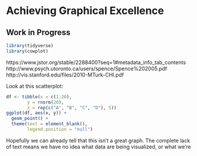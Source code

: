 # Achieving Graphical Excellence
## Work in Progress

```r
library(tidyverse)
library(cowplot)
```
https://www.jstor.org/stable/2288400?seq=1#metadata_info_tab_contents
http://www.psych.utoronto.ca/users/spence/Spence%202005.pdf
http://vis.stanford.edu/files/2010-MTurk-CHI.pdf


Look at this scatterplot:
```r
df <- tibble(x = c(1:20),
        y = rnorm(20),
        z = rep(c("A", "B", "C", "D"), 5))
ggplot(df, aes(x, y)) + 
  geom_point() + 
  theme(text = element_blank(),
        legend.position = "null")
```

Hopefully we can already tell that this isn't a great graph. The complete lack of text means we have no idea what data are being visualized, or what we're
